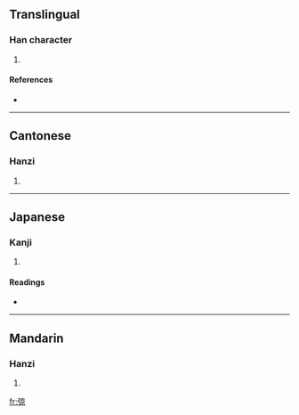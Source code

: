 ==Translingual==

===Han character===
{{Han char|rn=57|rad=弓|as=08|sn=11|four=1029<sub>6</sub>|canj=弓卜口火 (NYRF)}}

# {{defn|Han|sort=弓08}}

====References====
* {{Han ref|kx=0359.210|dkj=09813|dj=0676.010|hdz=20998.140|uh=5F36|ud=24374|bh=D54C|bd=54604}}

----

==Cantonese==

===Hanzi===
{{yue-hanzi|jyut=|y=keung6}}

# {{defn|Cantonese}}

----

==Japanese==

===Kanji===
{{ja-kanji|grade=|rs=弓08}}

# {{defn|Japanese}}

====Readings====
* {{ja-readings|on=[[ぎょう]] (gyō), [[ごう]] (gō)|kun=[[あみをはる]] (amioharu), [[わなをかける]] (wanaokakeru)}}

----

==Mandarin==

===Hanzi===
{{cmn-hanzi|pin=[[jiàng]] ([[jiang4]]), [[qiǎng]] ([[qiang3]])|wg=chiang<sup>4</sup>, ch'iang<sup>3</sup>}}

# {{defn|Mandarin}}

[[fr:弶]]